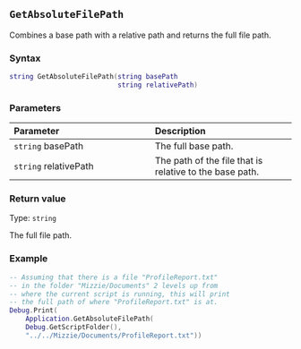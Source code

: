 ::: {.minipage data-latex="{\textwidth}"}
## `GetAbsoluteFilePath`

Combines a base path\index{file paths!getting absolute path} with a relative path and returns the full file path.

### Syntax {-}

``` .lua
string GetAbsoluteFilePath(string basePath
                           string relativePath)
```

### Parameters {-}

**Parameter** | **Description**
| :-- | :-- |
| `string` basePath | The full base path. |
| `string` relativePath | The path of the file that is relative to the base path. |

### Return value {-}

Type: `string`

The full file path.

### Example\index{examples!getting file paths} {-}

``` .lua
-- Assuming that there is a file "ProfileReport.txt"
-- in the folder "Mizzie/Documents" 2 levels up from
-- where the current script is running, this will print
-- the full path of where "ProfileReport.txt" is at.
Debug.Print(
    Application.GetAbsoluteFilePath(
    Debug.GetScriptFolder(),
    "../../Mizzie/Documents/ProfileReport.txt"))
```
:::
